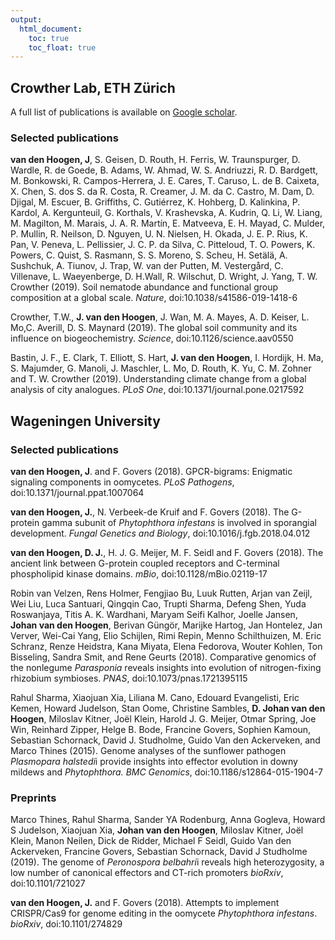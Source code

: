 ```yaml
---
output:
  html_document: 
    toc: true
    toc_float: true
---
```


<link rel="stylesheet" href="styles.css" type="text/css">

## Crowther Lab, ETH Zürich
A full list of publications is available on [Google scholar](https://scholar.google.com/citations?user=0Pl8Q1EAAAAJ&hl=en).

### Selected publications

**van den Hoogen, J**, S. Geisen, D. Routh, H. Ferris, W. Traunspurger, D. Wardle, R. de Goede, B. Adams, W. Ahmad, W. S. Andriuzzi, R. D. Bardgett, M. Bonkowski, R. Campos-Herrera, J. E. Cares, T. Caruso, L. de B. Caixeta, X. Chen, S. dos S. da R. Costa, R. Creamer, J. M. da C. Castro, M. Dam, D. Djigal, M. Escuer, B. Griffiths, C. Gutiérrez, K. Hohberg, D. Kalinkina, P. Kardol, A. Kergunteuil, G. Korthals, V. Krashevska, A. Kudrin, Q. Li, W. Liang, M. Magilton, M. Marais, J. A. R. Martín, E. Matveeva, E. H. Mayad, C. Mulder, P. Mullin, R. Neilson, D. Nguyen, U. N. Nielsen, H. Okada, J. E. P. Rius, K. Pan, V. Peneva, L. Pellissier, J. C. P. da Silva, C. Pitteloud, T. O. Powers, K. Powers, C. Quist, S. Rasmann, S. S. Moreno, S. Scheu, H. Setälä, A. Sushchuk, A. Tiunov, J. Trap, W. van der Putten, M. Vestergård, C. Villenave, L. Waeyenberge, D. H.Wall, R. Wilschut, D. Wright, J. Yang, T. W. Crowther (2019). Soil nematode abundance and functional group composition at a global scale. *Nature*, doi:10.1038/s41586-019-1418-6

Crowther, T.W., **J. van den Hoogen**, J. Wan, M. A. Mayes, A. D. Keiser, L. Mo,C. Averill, D. S. Maynard (2019). The global soil community and its influence on biogeochemistry. *Science*, doi:10.1126/science.aav0550

Bastin, J. F., E. Clark, T. Elliott, S. Hart, **J. van den Hoogen**, I. Hordijk, H. Ma, S. Majumder, G. Manoli, J. Maschler, L. Mo, D. Routh, K. Yu, C. M. Zohner and T. W. Crowther (2019). Understanding climate change from a global analysis of city analogues. *PLoS One*, doi:10.1371/journal.pone.0217592

## Wageningen University

### Selected publications 
**van den Hoogen, J**. and F. Govers (2018). GPCR-bigrams: Enigmatic signaling components in oomycetes. *PLoS Pathogens*, doi:10.1371/journal.ppat.1007064

**van den Hoogen, J.**, N. Verbeek-de Kruif and F. Govers (2018). The G-protein gamma subunit of *Phytophthora infestans* is involved in sporangial development. *Fungal Genetics and Biology*, doi:10.1016/j.fgb.2018.04.012

**van den Hoogen, D. J.**, H. J. G. Meijer, M. F. Seidl and F. Govers (2018). The ancient link between G-protein coupled receptors and C-terminal phospholipid kinase domains. *mBio*, doi:10.1128/mBio.02119-17

Robin van Velzen, Rens Holmer, Fengjiao Bu, Luuk Rutten, Arjan van Zeijl, Wei Liu, Luca Santuari, Qingqin Cao, Trupti Sharma, Defeng Shen, Yuda Roswanjaya, Titis A. K. Wardhani, Maryam Seifi Kalhor, Joelle Jansen, **Johan van den Hoogen**, Berivan Güngör, Marijke Hartog, Jan Hontelez, Jan Verver, Wei-Cai Yang, Elio Schijlen, Rimi Repin, Menno Schilthuizen, M. Eric Schranz, Renze Heidstra, Kana Miyata, Elena Fedorova, Wouter Kohlen, Ton Bisseling, Sandra Smit, and Rene Geurts (2018). Comparative genomics of the nonlegume *Parasponia* reveals insights into evolution of nitrogen-fixing rhizobium symbioses. *PNAS*, doi:10.1073/pnas.1721395115

Rahul Sharma, Xiaojuan Xia, Liliana M. Cano, Edouard Evangelisti, Eric Kemen, Howard Judelson, Stan Oome, Christine Sambles, **D. Johan van den Hoogen**, Miloslav Kitner, Joël Klein, Harold J. G. Meijer, Otmar Spring, Joe Win, Reinhard Zipper, Helge B. Bode, Francine Govers, Sophien Kamoun, Sebastian Schornack, David J. Studholme, Guido Van den Ackerveken, and Marco Thines (2015). Genome analyses of the sunflower pathogen *Plasmopara halstedi*i provide insights into effector evolution in downy mildews and *Phytophthora.* *BMC Genomics*, doi:10.1186/s12864-015-1904-7

### Preprints
Marco Thines, Rahul Sharma, Sander YA Rodenburg, Anna Gogleva, Howard S Judelson, Xiaojuan Xia, **Johan van den Hoogen**, Miloslav Kitner, Joël Klein, Manon Neilen, Dick de Ridder, Michael F Seidl, Guido Van den Ackerveken, Francine Govers, Sebastian Schornack, David J Studholme (2019). The genome of *Peronospora belbahri*i reveals high heterozygosity, a low number of canonical effectors and CT-rich promoters *bioRxiv*, doi:10.1101/721027

**van den Hoogen, J.** and F. Govers (2018). Attempts to implement CRISPR/Cas9 for genome editing in the oomycete *Phytophthora infestans*. *bioRxiv*, doi:10.1101/274829




